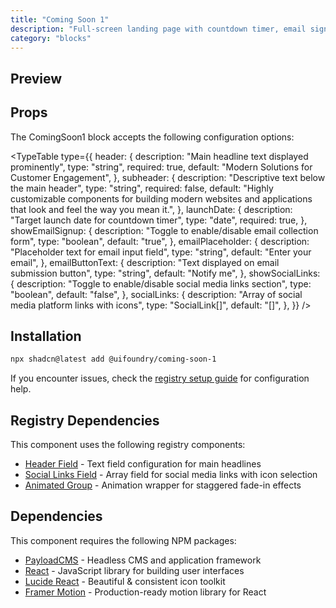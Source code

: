 ```yaml
---
title: "Coming Soon 1"
description: "Full-screen landing page with countdown timer, email signup, and social media links"
category: "blocks"
---
```


## Preview

<ComingSoon1 />

## Props

The ComingSoon1 block accepts the following configuration options:

<TypeTable
  type={{
    header: {
      description: "Main headline text displayed prominently",
      type: "string",
      required: true,
      default: "Modern Solutions for Customer Engagement",
    },
    subheader: {
      description: "Descriptive text below the main header",
      type: "string",
      required: false,
      default:
        "Highly customizable components for building modern websites and applications that look and feel the way you mean it.",
    },
    launchDate: {
      description: "Target launch date for countdown timer",
      type: "date",
      required: true,
    },
    showEmailSignup: {
      description: "Toggle to enable/disable email collection form",
      type: "boolean",
      default: "true",
    },
    emailPlaceholder: {
      description: "Placeholder text for email input field",
      type: "string",
      default: "Enter your email",
    },
    emailButtonText: {
      description: "Text displayed on email submission button",
      type: "string",
      default: "Notify me",
    },
    showSocialLinks: {
      description: "Toggle to enable/disable social media links section",
      type: "boolean",
      default: "false",
    },
    socialLinks: {
      description: "Array of social media platform links with icons",
      type: "SocialLink[]",
      default: "[]",
    },
  }}
/>

## Installation

```bash
npx shadcn@latest add @uifoundry/coming-soon-1
```

If you encounter issues, check the [registry setup guide](/docs/registry-setup) for configuration help.

## Registry Dependencies

This component uses the following registry components:

- [Header Field](/docs/fields/header-field) - Text field configuration for main headlines
- [Social Links Field](/docs/fields/social-links-field) - Array field for social media links with icon selection
- [Animated Group](/docs/ui/animated-group) - Animation wrapper for staggered fade-in effects

## Dependencies

This component requires the following NPM packages:

- [PayloadCMS](https://github.com/payloadcms/payload) - Headless CMS and application framework
- [React](https://github.com/facebook/react) - JavaScript library for building user interfaces
- [Lucide React](https://github.com/lucide-icons/lucide) - Beautiful & consistent icon toolkit
- [Framer Motion](https://github.com/framer-motion/motion) - Production-ready motion library for React
